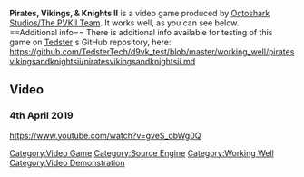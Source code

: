 <strong>Pirates, Vikings, & Knights II</strong> is a video game produced by [[Octoshark Studios/The PVKII Team]].
It works well, as you can see below.
<br />
==Additional info==
There is additional info available for testing of this game on [[User:Tedster|Tedster]]'s GitHub repository, here:
<br />
https://github.com/TedsterTech/d9vk_test/blob/master/working_well/piratesvikingsandknightsii/piratesvikingsandknightsii.md
==Video==
===4th April 2019===
<youtube>https://www.youtube.com/watch?v=gveS_obWg0Q</youtube>

[[Category:Video Game]]
[[Category:Source Engine]]
[[Category:Working Well]]
[[Category:Video Demonstration]]
